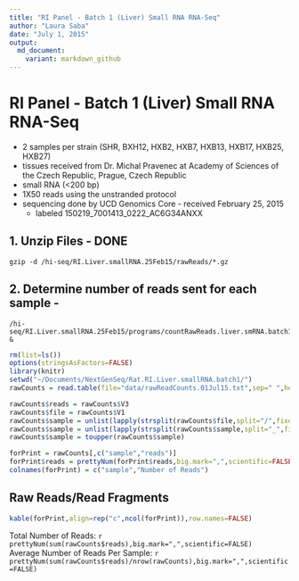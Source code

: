 ```yaml
---
title: "RI Panel - Batch 1 (Liver) Small RNA RNA-Seq"
author: "Laura Saba"
date: "July 1, 2015"
output:
  md_document:
    variant: markdown_github
---
```


RI Panel - Batch 1 (Liver) Small RNA RNA-Seq
========================================================

* 2 samples per strain (SHR, BXH12, HXB2, HXB7, HXB13, HXB17, HXB25, HXB27)
* tissues received from Dr. Michal Pravenec at Academy of Sciences of the Czech Republic, Prague, Czech Republic
* small RNA (<200 bp)
* 1X50 reads using the unstranded protocol
* sequencing done by UCD Genomics Core - received February 25, 2015
  * labeled 150219_7001413_0222_AC6G34ANXX

1. Unzip Files - DONE
---------------
```
gzip -d /hi-seq/RI.Liver.smallRNA.25Feb15/rawReads/*.gz
```

2. Determine number of reads sent for each sample - 
-------------------------------------------------
```
/hi-seq/RI.Liver.smallRNA.25Feb15/programs/countRawReads.liver.smRNA.batch1.sh &
```
```r
rm(list=ls())
options(stringsAsFactors=FALSE)
library(knitr)
setwd("~/Documents/NextGenSeq/Rat.RI.Liver.smallRNA.batch1/")
rawCounts = read.table(file="data/rawReadCounts.01Jul15.txt",sep=" ",header=FALSE,fill=TRUE)

rawCounts$reads = rawCounts$V3
rawCounts$file = rawCounts$V1
rawCounts$sample = unlist(lapply(strsplit(rawCounts$file,split="/",fixed=TRUE),function(x) x[length(x)]))
rawCounts$sample = unlist(lapply(strsplit(rawCounts$sample,split="_",fixed=TRUE),function(x) gsub("BRAIN","",paste(x[1:2],collapse="_"))))
rawCounts$sample = toupper(rawCounts$sample)

forPrint = rawCounts[,c("sample","reads")]
forPrint$reads = prettyNum(forPrint$reads,big.mark=",",scientific=FALSE)
colnames(forPrint) = c("sample","Number of Reads")
```

Raw Reads/Read Fragments
---------------------------

```r
kable(forPrint,align=rep("c",ncol(forPrint)),row.names=FALSE)
```

Total Number of Reads:  `r prettyNum(sum(rawCounts$reads),big.mark=",",scientific=FALSE)`  
Average Number of Reads Per Sample: `r prettyNum(sum(rawCounts$reads)/nrow(rawCounts),big.mark=",",scientific=FALSE)`  








